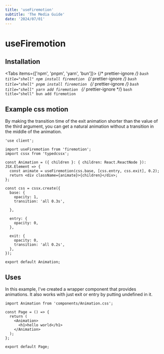 ```yaml
---
title: 'useFiremotion'
subtitle: 'The Media Guide'
date: '2024/07/01'
---
```


<TocBot />

# useFiremotion

## Installation

<Tabs items={['npm', 'pnpm', 'yarn', 'bun']}>
  {/* prettier-ignore */}
  <Tab>
    ```bash title="shell"
    npm install firemotion
    ```
  </Tab>
  {/* prettier-ignore */}
  <Tab>
    ```bash title="shell"
    pnpm install firemotion
    ```
  </Tab>
  {/* prettier-ignore */}
  <Tab>
    ```bash title="shell"
    yarn add firemotion
    ```
  </Tab>
  {/* prettier-ignore */}
  <Tab>
    ```bash title="shell"
    bun add firemotion
    ```
  </Tab>
</Tabs>

## Example css motion

By making the transition time of the exit animation shorter than the value of the third argument, you can get a natural animation without a transition in the middle of the animation.
```tsx title="Animation.css.tsx"
'use client';

import useFiremotion from 'firemotion';
import cssx from 'typedcssx';

const Animation = ({ children }: { children: React.ReactNode }): JSX.Element => {
  const animate = useFiremotion(css.base, [css.entry, css.exit], 0.2);
  return <div className={animate}>{children}</div>;
};

const css = cssx.create({
  base: {
    opacity: 1,
    transition: 'all 0.3s',
    
  },

  entry: {
    opacity: 0,
  },

  exit: {
    opacity: 0,
    transition: 'all 0.2s',
  },
});

export default Animation;
```

## Uses

In this example, I've created a wrapper component that provides animations.
It also works with just exit or entry by putting undefined in it.
```tsx
import Animation from 'components/Animation.css';

const Page = () => {
  return (
    <Animation>
      <h1>hello world</h1>
    </Animation>
  );
};

export default Page;
```
